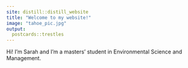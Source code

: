 ```yaml
---
site: distill::distill_website
title: "Welcome to my website!"
image: "tahoe_pic.jpg"
output:
  postcards::trestles
---
```


Hi! I'm Sarah and I'm a masters' student in Environmental Science and Management. 